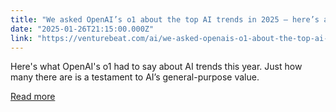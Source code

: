 ```yaml
---
title: "We asked OpenAI’s o1 about the top AI trends in 2025 — here’s a look into our conversation"
date: "2025-01-26T21:15:00.000Z"
link: "https://venturebeat.com/ai/we-asked-openais-o1-about-the-top-ai-trends-in-2025-heres-a-look-into-our-conversation/"
---
```


Here's what OpenAI's o1 had to say about AI trends this year. Just how many there are is a testament to AI’s general-purpose value. 

[Read more](https://venturebeat.com/ai/we-asked-openais-o1-about-the-top-ai-trends-in-2025-heres-a-look-into-our-conversation/)
